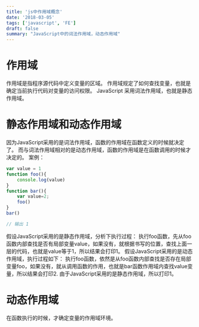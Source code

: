 ```yaml
---
title: 'js中作用域概念'
date: '2018-03-05'
tags: ['javascript', 'FE']
draft: false
summary: "JavaScript中的词法作用域，动态作用域"
---
```


# 作用域

作用域是指程序源代码中定义变量的区域。
作用域规定了如何查找变量，也就是确定当前执行代码对变量的访问权限。
JavaScript 采用词法作用域，也就是静态作用域。

# 静态作用域和动态作用域

因为JavaScript采用的是词法作用域，函数的作用域在函数定义的时候就决定了。
而与词法作用域相对的是动态作用域，函数的作用域是在函数调用的时候才决定的。
案例：

```javascript
var value = 1
function foo(){
    console.log(value)
}
function bar(){
    var value=2;
    foo()
}
bar()

// 输出 1
```

假设JavaScript采用的是静态作用域，分析下执行过程：
执行foo函数，先从foo函数内部查找是否有局部变量value，如果没有，就根据书写的位置，查找上面一层的代码，也就是value等于1，所以结果会打印1。
假设JavaScript采用的是动态作用域，执行过程如下：
执行foo函数，依然是从foo函数内部查找是否存在局部变量foo，如果没有，就从调用函数的作用，也就是bar函数作用域内查找value变量，所以结果会打印2.
由于JavaScript采用的是静态作用域，所以打印1。

# 动态作用域

在函数执行的时候，才确定变量的作用域环境。